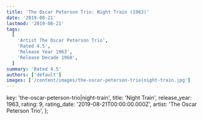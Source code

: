 ```yaml
---
title: 'The Oscar Peterson Trio: Night Train (1963)'
date: '2019-08-21'
lastmod: '2019-08-21'
tags:
  [
    'Artist The Oscar Peterson Trio',
    'Rated 4.5',
    'Release Year 1963',
    'Release Decade 1960',
  ]
summary: 'Rated 4.5'
authors: ['default']
images: ['/content/images/the-oscar-peterson-trio|night-train.jpg']
---
```


  key: 'the-oscar-peterson-trio|night-train',
  title: 'Night Train',
  release_year: 1963,
  rating: 9,
  rating_date: '2019-08-21T00:00:00.000Z',
  artist: 'The Oscar Peterson Trio',
};

<MusicRating data={data} />
